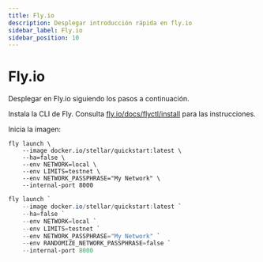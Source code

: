 ```yaml
---
title: Fly.io
description: Desplegar introducción rápida en fly.io
sidebar_label: Fly.io
sidebar_position: 10
---
```



# Fly.io

Desplegar en Fly.io siguiendo los pasos a continuación.

Instala la CLI de Fly. Consulta [fly.io/docs/flyctl/install](https://fly.io/docs/flyctl/install) para las instrucciones.

Inicia la imagen:

<Tabs groupId="platform" defaultValue={getPlatform()}>
<TabItem value="unix" label="macOS/Linux">

```shell
fly launch \
    --image docker.io/stellar/quickstart:latest \
    --ha=false \
    --env NETWORK=local \
    --env LIMITS=testnet \
    --env NETWORK_PASSPHRASE="My Network" \
    --internal-port 8000
```

</TabItem>
<TabItem value="windows" label="Windows (PowerShell)">

```powershell
fly launch `
    --image docker.io/stellar/quickstart:latest `
    --ha=false `
    --env NETWORK=local `
    --env LIMITS=testnet `
    --env NETWORK_PASSPHRASE="My Network" `
    --env RANDOMIZE_NETWORK_PASSPHRASE=false `
    --internal-port 8000
```

</TabItem>
</Tabs>
